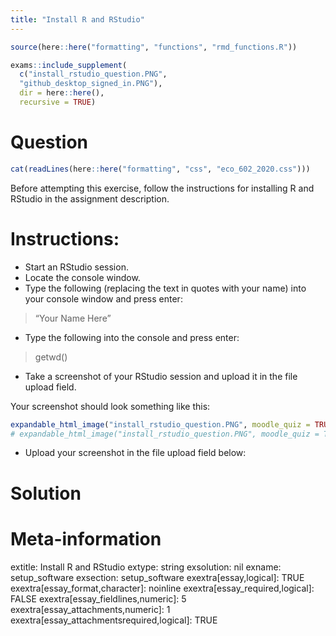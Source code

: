 ```yaml
---
title: "Install R and RStudio"
---
```


```r
source(here::here("formatting", "functions", "rmd_functions.R"))

exams::include_supplement(
  c("install_rstudio_question.PNG",
  "github_desktop_signed_in.PNG"),
  dir = here::here(),
  recursive = TRUE)
```




Question
========

```r
cat(readLines(here::here("formatting", "css", "eco_602_2020.css")))
```

<div class="warn">Before attempting this exercise, follow the instructions for installing R and RStudio in the assignment  description.</div>


# Instructions:

- Start an RStudio session.
- Locate the console window.
- Type the following (replacing the text in quotes with your name) into your console window and press enter:

> "Your Name Here"

- Type the following into the console and press enter:

> getwd()

- Take a screenshot of your RStudio session and upload it in the file upload field.

<div class="blackborder">

Your screenshot should look something like this:

```r
expandable_html_image("install_rstudio_question.PNG", moodle_quiz = TRUE, bg_alpha = 0.1)
# expandable_html_image("install_rstudio_question.PNG", moodle_quiz = TRUE, img_width = 70, bg_alpha = 0.1)
```
</div>



- Upload your screenshot in the file upload field below:

Solution
========




Meta-information
================
extitle: Install R and RStudio
extype: string
exsolution: nil
exname: setup_software
exsection: setup_software
exextra[essay,logical]: TRUE
exextra[essay_format,character]: noinline
exextra[essay_required,logical]: FALSE
exextra[essay_fieldlines,numeric]: 5
exextra[essay_attachments,numeric]: 1
exextra[essay_attachmentsrequired,logical]: TRUE
